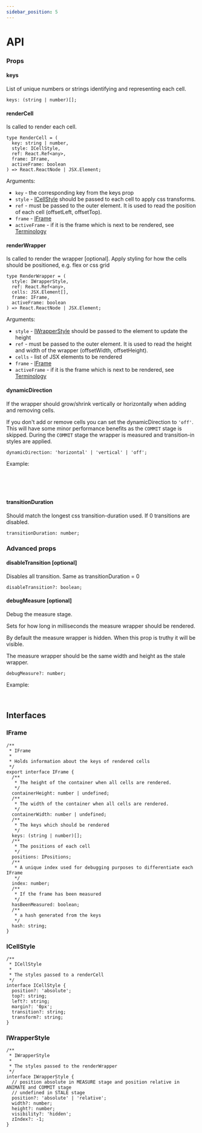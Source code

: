 ```yaml
---
sidebar_position: 5
---
```


# API

### Props

#### keys

List of unique numbers or strings identifying and representing each cell.

```tsx
keys: (string | number)[];
```

#### renderCell

Is called to render each cell.

```tsx
type RenderCell = (
  key: string | number,
  style: ICellStyle,
  ref: React.Ref<any>,
  frame: IFrame,
  activeFrame: boolean
) => React.ReactNode | JSX.Element;
```

Arguments:

- `key` - the corresponding key from the keys prop
- `style` - [ICellStyle](#icellstyle) should be passed to each cell to apply css transforms.
- `ref` - must be passed to the outer element.
  It is used to read the position of each cell (offsetLeft, offsetTop).
- `frame` - [IFrame](#iframe)
- `activeFrame` - if it is the frame which is next to be rendered, see [Terminology](./terminology)

#### renderWrapper

Is called to render the wrapper [optional]. Apply styling for how the cells should be positioned, e.g. flex or css grid

```tsx
type RenderWrapper = (
  style: IWrapperStyle,
  ref: React.Ref<any>,
  cells: JSX.Element[],
  frame: IFrame,
  activeFrame: boolean
) => React.ReactNode | JSX.Element;
```

Arguments:

- `style` - [IWrapperStyle](#iwrapperstyle) should be passed to the element to update the height
- `ref` - must be passed to the outer element.
  It is used to read the height and width of the wrapper (offsetWidth, offsetHeight).
- `cells` - list of JSX elements to be rendered
- `frame` - [IFrame](#iframe)
- `activeFrame` - if it is the frame which is next to be rendered, see [Terminology](./terminology)


#### dynamicDirection

If the wrapper should grow/shrink vertically or horizontally when adding and removing cells.

If you don't add or remove cells you can set the dynamicDirection to `'off'`. This will have some minor performance benefits
as the `COMMIT` stage is skipped.
During the `COMMIT` stage the wrapper is measured and
transition-in styles are applied.

```tsx
dynamicDirection: 'horizontal' | 'vertical' | 'off';
```



Example:

<Horizontal />
<br />
<Vertical />
<br />
<Off />
<br />

#### transitionDuration
Should match the longest css transition-duration used. If 0 transitions are disabled.

```tsx
transitionDuration: number;
```

### Advanced props

#### disableTransition [optional]

Disables all transition. Same as transitionDuration = 0

```tsx
disableTransition?: boolean;
```

#### debugMeasure [optional]

Debug the measure stage.

Sets for how long in milliseconds the measure wrapper should be rendered.

By default the measure wrapper is hidden. When this prop is truthy it will be visible.

The measure wrapper should be the same width and height as the stale wrapper.
```tsx
debugMeasure?: number;
```


Example:

<DebugMeasure />
<br />


## Interfaces
### IFrame
```tsx
/**
 * IFrame
 *
 * Holds information about the keys of rendered cells
 */
export interface IFrame {
  /**
   * The height of the container when all cells are rendered.
   */
  containerHeight: number | undefined;
  /**
   * The width of the container when all cells are rendered.
   */
  containerWidth: number | undefined;
  /**
   * The keys which should be rendered
   */
  keys: (string | number)[];
  /**
   * The positions of each cell
   */
  positions: IPositions;
  /**
   * A unique index used for debugging purposes to differentiate each IFrame
   */
  index: number;
  /**
   * If the frame has been measured
   */
  hasBeenMeasured: boolean;
  /**
   * a hash generated from the keys
   */
  hash: string;
}
```

### ICellStyle
```tsx
/**
 * ICellStyle
 *
 * The styles passed to a renderCell
 */
interface ICellStyle {
  position?: 'absolute';
  top?: string;
  left?: string;
  margin?: '0px';
  transition?: string;
  transform?: string;
}
```
### IWrapperStyle
```tsx
/**
 * IWrapperStyle
 *
 * The styles passed to the renderWrapper
 */
interface IWrapperStyle {
  // position absolute in MEASURE stage and position relative in ANIMATE and COMMIT stage
  // undefined in STALE stage
  position?: 'absolute' | 'relative';
  width?: number;
  height?: number;
  visibility?: 'hidden';
  zIndex?: -1;
}
```
